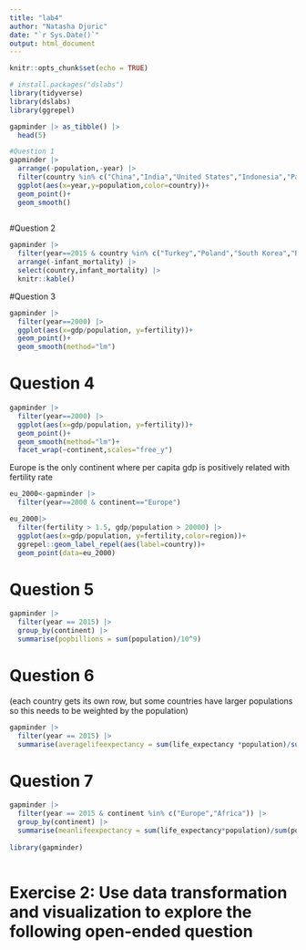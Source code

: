 ```yaml
---
title: "lab4"
author: "Natasha Djuric"
date: "`r Sys.Date()`"
output: html_document
---
```


```r
knitr::opts_chunk$set(echo = TRUE)
```

```r
# install.packages("dslabs")
library(tidyverse)
library(dslabs)
library(ggrepel)

gapminder |> as_tibble() |> 
  head(5)
```

```r
#Question 1
gapminder |> 
  arrange(-population,-year) |> 
  filter(country %in% c("China","India","United States","Indonesia","Pakistan")) |> 
  ggplot(aes(x=year,y=population,color=country))+
  geom_point()+
  geom_smooth()
  
```
#Question 2

```r
gapminder |> 
  filter(year==2015 & country %in% c("Turkey","Poland","South Korea","Russia","Vietnam","South Africa")) |> 
  arrange(-infant_mortality) |> 
  select(country,infant_mortality) |> 
  knitr::kable()
```

#Question 3

```r
gapminder |> 
  filter(year==2000) |> 
  ggplot(aes(x=gdp/population, y=fertility))+
  geom_point()+
  geom_smooth(method="lm")
```
# Question 4

```r
gapminder |> 
  filter(year==2000) |> 
  ggplot(aes(x=gdp/population, y=fertility))+
  geom_point()+
  geom_smooth(method="lm")+
  facet_wrap(~continent,scales="free_y")
```
Europe is the only continent where per capita gdp is positively related with fertility rate

```r
eu_2000<-gapminder |> 
  filter(year==2000 & continent=="Europe")

eu_2000|> 
  filter(fertility > 1.5, gdp/population > 20000) |> 
  ggplot(aes(x=gdp/population, y=fertility,color=region))+
  ggrepel::geom_label_repel(aes(label=country))+
  geom_point(data=eu_2000)
```
# Question 5
```r
gapminder |> 
  filter(year == 2015) |> 
  group_by(continent) |> 
  summarise(popbillions = sum(population)/10^9)
```

# Question 6
(each country gets its own row, but some countries have larger populations so this needs to be weighted by the population)
```r
gapminder |> 
  filter(year == 2015) |> 
  summarise(averagelifeexpectancy = sum(life_expectancy *population)/sum(population)
```

# Question 7
```r
gapminder |> 
  filter(year == 2015 & continent %in% c("Europe","Africa")) |> 
  group_by(continent) |> 
  summarise(meanlifeexpectancy = sum(life_expectancy*population)/sum(population)) 
  
library(gapminder)
  
```

# Exercise 2: Use data transformation and visualization to explore the following open-ended question
